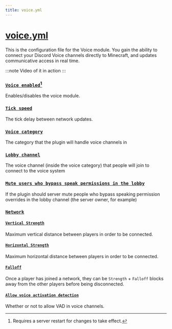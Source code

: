 ```yaml
---
title: voice.yml
---
```



# [voice.yml](https://config.discordsrv.com/voice/_)

This is the configuration file for the Voice module. You gain the ability to connect your Discord Voice channels directly to Minecraft, and updates communicative access in real time.

:::note Video of it in action
<ReactPlayer muted url='https://www.youtube-nocookie.com/embed/R3GRFPUIqGE' wrapper='null'/>
:::

### [`Voice enabled`](https://config.discordsrv.com/voice/Voice%20enabled)[^1]
Enables/disables the voice module.
### [`Tick speed`](https://config.discordsrv.com/voice/Tick%20speed)
The tick delay between network updates.
### [`Voice category`](https://config.discordsrv.com/voice/Voice%20category)
The category that the plugin will handle voice channels in
### [`Lobby channel`](https://config.discordsrv.com/voice/Lobby%20channel)
The voice channel (inside the voice category) that people will join to connect to the voice system
### [`Mute users who bypass speak permissions in the lobby`](https://config.discordsrv.com/voice/Mute%20users%20who%20bypass%20speak%20permissions%20in%20the%20lobby)
If the plugin should server mute people who bypass speaking permission overrides in the lobby channel (the server owner, for example)

### [`Network`](https://config.discordsrv.com/voice/Network)
#### [`Vertical Strength`](https://config.discordsrv.com/voice/Vertical%20Strength)
Maximum vertical distance between players in order to be connected.
#### [`Horizontal Strength`](https://config.discordsrv.com/voice/Horizontal%20Strength)
Maximum horizontal distance between players in order to be connected.
#### [`Falloff`](https://config.discordsrv.com/voice/Falloff)
Once a player has joined a network, they can be `Strength` + `Falloff` blocks away from the other players before being disconnected.
#### [`Allow voice activation detection`](https://config.discordsrv.com/voice/Allow%20voice%20activation%20detection)
Whether or not to allow VAD in voice channels.  

[^1]: Requires a server restart for changes to take effect.
